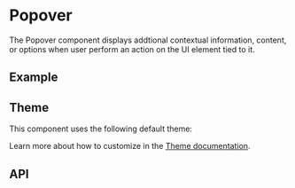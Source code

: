 
<Meta of={PopoverStories} />

# Popover
The Popover component displays addtional contextual information, content, or options when user perform an action on the UI element tied to it.

## Example
<ToggleCanvas sourceState="shown" of={PopoverStories.Simple} storybook="components-layers-popover--simple" />

## Theme
This component uses the following default theme:

<ThemeRender theme={popoverTheme} />

Learn more about how to customize in the [Theme documentation](/docs/theme/getting-started).

## API
<PropsTable name="Popover" />

